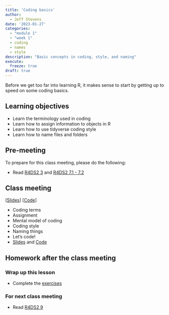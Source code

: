 ```yaml
---
title: 'Coding basics'
author:
  - Jeff Stevens
date: '2023-01-27'
categories: 
  - "module 1"
  - "week 1"
  - coding
  - names
  - style
description: "Basic concepts in coding, style, and naming"
execute:
  freeze: true
draft: true
---
```


Before we get too far into learning R, it makes sense to start by getting up to speed on some coding basics.

## Learning objectives

* Learn the terminology used in coding
* Learn how to assign information to objects in R
* Learn how to use tidyverse coding style
* Learn how to name files and folders

## Pre-meeting

To prepare for this class meeting, please do the following:

* Read [R4DS2 3](https://r4ds.hadley.nz/workflow-basics.html){target='_blank'} and  [R4DS2 7.1 - 7.2](https://r4ds.hadley.nz/workflow-style.html){target='_blank'}

## Class meeting

[[Slides](../../slides/03_coding.qmd){target="_blank"}] [[Code](../../code/03_coding.html)]

* Coding terms
* Assignment
* Mental model of coding
* Coding style 
* Naming things
* Let's code!
* [Slides](../../slides/03_coding.qmd){target="_blank"} and [Code](../../code/03_coding.html){target="_blank"}


## Homework after the class meeting
### Wrap up this lesson

* Complete the [exercises](https://jeffreyrstevens.shinyapps.io/dpavir2025_03_coding/){target='_blank'}

### For next class meeting

* Read [R4DS2 9](https://r4ds.hadley.nz/workflow-scripts.html){target='_blank'}
